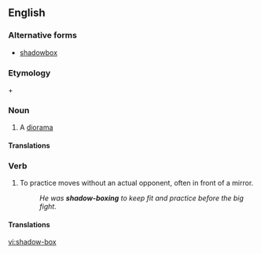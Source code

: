 ==English==

===Alternative forms===
* [[shadowbox]]

===Etymology===
{{m|en|shadow}} + {{m|en|box}}

===Noun===
{{en-noun|es}}

# A [[diorama]]

====Translations====
{{trans-see|diorama}}

===Verb===
{{en-verb|es}}

# {{label|en|boxing|martial arts}} To practice moves without an actual opponent, often in front of a mirror.
#: ''He was '''shadow-boxing''' to keep fit and practice before the big fight.''

====Translations====
{{trans-see|shadowbox}}

[[vi:shadow-box]]